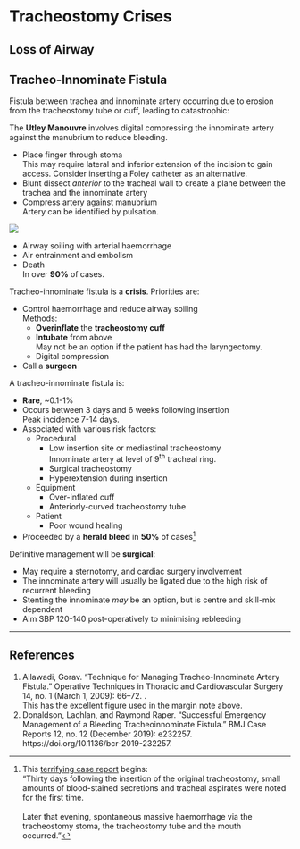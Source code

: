 # Tracheostomy Crises

## Loss of Airway



## Tracheo-Innominate Fistula

Fistula between trachea and innominate artery occurring due to erosion from the tracheostomy tube or cuff, leading to catastrophic:

:::column-margin
The **Utley Manouvre** involves digital compressing the innominate artery against the manubrium to reduce bleeding.

* Place finger through stoma\
This may require lateral and inferior extension of the incision to gain access. Consider inserting a Foley catheter as an alternative.
* Blunt dissect *anterior* to the tracheal wall to create a plane between the trachea and the innominate artery
* Compress artery against manubrium\
Artery can be identified by pulsation.

![](/resources/utley.jpg)
:::

* Airway soiling with arterial haemorrhage
* Air entrainment and embolism
* Death\
In over **90%** of cases.

:::danger
Tracheo-innominate fistula is a **crisis**. Priorities are:

* Control haemorrhage and reduce airway soiling\
Methods:
	* **Overinflate** the **tracheostomy cuff**\
	* **Intubate** from above\
	May not be an option if the patient has had the laryngectomy.
	* Digital compression\
* Call a **surgeon**\
:::

A tracheo-innominate fistula is:

* **Rare**, ~0.1-1%
* Occurs between 3 days and 6 weeks following insertion\
Peak incidence 7-14 days.
* Associated with various risk factors:
	* Procedural
		* Low insertion site or mediastinal tracheostomy\
		Innominate artery at level of 9^th^ tracheal ring.
		* Surgical tracheostomy
		* Hyperextension during insertion
	* Equipment
		* Over-inflated cuff
		* Anteriorly-curved tracheostomy tube
	* Patient
		* Poor wound healing
* Proceeded by a **herald bleed** in **50%** of cases^[This [terrifying case report](https://casereports.bmj.com/content/12/12/e232257) begins:\
"Thirty days following the insertion of the original tracheostomy, small amounts of blood-stained secretions and tracheal aspirates were noted for the first time.\
\
Later that evening, spontaneous massive haemorrhage via the tracheostomy stoma, the tracheostomy tube and the mouth occurred."]
				


Definitive management will be **surgical**:

* May require a sternotomy, and cardiac surgery involvement
* The innominate artery will usually be ligated due to the high risk of recurrent bleeding
* Stenting the innominate *may* be an option, but is centre and skill-mix dependent
* Aim SBP 120-140 post-operatively to minimising rebleeding


---

## References

1. Ailawadi, Gorav. “Technique for Managing Tracheo-Innominate Artery Fistula.” Operative Techniques in Thoracic and Cardiovascular Surgery 14, no. 1 (March 1, 2009): 66–72. [](https://doi.org/10.1053/j.optechstcvs.2009.02.003).\
This has the excellent figure used in the margin note above.
2. Donaldson, Lachlan, and Raymond Raper. “Successful Emergency Management of a Bleeding Tracheoinnominate Fistula.” BMJ Case Reports 12, no. 12 (December 2019): e232257. https://doi.org/10.1136/bcr-2019-232257.



